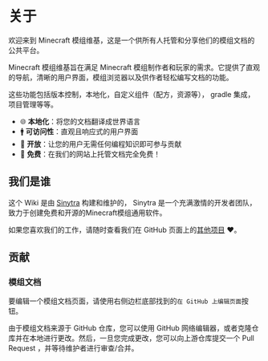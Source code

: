 # 关于

欢迎来到 Minecraft 模组维基，这是一个供所有人托管和分享他们的模组文档的公共平台。

Minecraft 模组维基旨在满足 Minecraft 模组制作者和玩家的需求。它提供了直观的导航，清晰的用户界面，模组浏览器以及供作者轻松编写文档的功能。

这些功能包括版本控制，本地化，自定义组件（配方，资源等）， gradle 集成，项目管理等等。

- 🌐 **本地化**：将您的文档翻译成世界语言
- 🚹 **可访问性**：直观且响应式的用户界面
- 🤝 **开放**：让您的用户无需任何编程知识即可参与贡献
- 💸 **免费**：在我们的网站上托管文档完全免费！

## 我们是谁

这个 Wiki 是由 [Sinytra](https://github.com/Sinytra) 构建和维护的， Sinytra 是一个充满激情的开发者团队，致力于创建免费和开源的Minecraft模组通用软件。

如果您喜欢我们的工作，请随时查看我们在 GitHub 页面上的[其他项目](https://github.com/Sinytra) ❤️。

## 贡献

### 模组文档

要编辑一个模组文档页面，请使用右侧边栏底部找到的`在 GitHub 上编辑页面`按钮。

由于模组文档来源于 GitHub 仓库，您可以使用 GitHub 网络编辑器，或者克隆仓库并在本地进行更改。然后，一旦您完成更改，您可以向上游仓库提交一个 Pull Request ，并等待维护者进行审查/合并。
